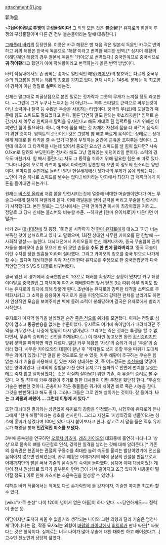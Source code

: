 attachment:61.jpg

郭海皇

>'''기술이야말로 투쟁의 구성물질이다!''' 그 외의 모든 것은 '''불순물!'''[* 유지로의 힘만이 투쟁의 구성물질이며 다른 건 전부 불순물이라는 말에 대응한다.]

[[그래플러 바키]]의 등장인물. 이름은 카쿠 해황은 맨 처음 곽은 일본식 독음인 카쿠로 번역하고 뒤의 해황은 한국식 독음으로 '해황'이라고 번역한 해괴한 번역.[* 심지어 해황의 아래단계인 해왕의 경우 일본식 독음인 '카이오'로 번역했다.] 중국인이므로 중국식으로 '''궈 하이황'''라고 했던가 아예 곽해황이라고 번역하는게 옳은 번역 방법이다. 

바키 작품내에서도 손 꼽히는 강자로 일반적인 해왕([[카이오]])의 칭호와는 다르게 중국무술의 최고봉을 칭하는 [[해황]]의 칭호를 가지고 있다. 현재 나이는 146세. 문제는 이 최고봉이 경력이 아닌 정말로 '''실력'''이라는것. 

신체는 말그대로 피골상접으로 본인 말로는 젓가락과 그릇의 무게가 느껴질 정도 라고한다. ~~그런데 그거 누구나 느껴지는 거 아닌가~~ 격투 스타일도 근력으로 싸우는것이 아닌 소력이나 탈력 등 수많은 무술을 사용하는 타입이다. 궁극의 무(武)에 도달했기 때문에 힘도 스피드도 필요없다고 한다. 물론 당연히 말도 안되는 헛소리지만[* 임팩트 순간까지 제 아무리 완벽하게 탈력을 유지한다고 해도 제대로 된 임팩트를 내기 위해선 어찌됐던 힘이 필요하다. 아니, 애초에 힘을 빼는 것 자체가 자신의 몸을 더 빠르게 움직이기 위한 것이다. 임팩트의 순간이란 것은 그렇게 힘 빼고 빠르게 움직이는 상태로는 상대에게 제대로 된 타격을 줄 수 없기 때문에 부딪히는 순간에 근육을 조여주는 것이다. 그런데 애초에 그 타격력을 내는데 있어서 중요한 요소인 스피드를 낼 힘이 없다면? 시속 0.1km로 달려와 부딪힌다면 전차라 해도 그냥 멈춰있는 쇳덩어리일 뿐이다. 소력의 경우도 마찬가지. 힘 빼서 흘린다고 처도 그 동작을 취하기 위해 필요한 힘은 또 따로 있다. 그나마 나중에 오로치 카츠미 앞에서 마하펀치 강론할 때 보면 이 정도의 헛소리는 양반이다. 뼈마디를 수천개로 늘리던 말던 현실세계에선 젓가락의 무게가 몸에 와닿는다는 노인이 기술 하나로 스피드를 낼수는 없다.] 바키라는 만화에서 최강자 급 캐릭터에게 이론을 들이대면 지는거다.

원래는 [[비스켓 올리버]] 처럼 몸을 단련시키는것에 열중해 비대한 머슬맨이었다가 어느 무술고수에게 철저히 쳐발리게 된다. 이에 깨달음을 얻어 근력을 버리고 무술을 단련시키기 시작했다고. 본인 말로는 그 당시에서는 근력 만이라면 아시아 최강이였을 거라고…정말로 그 당시 신체는 올리버와 비슷할 수준. --하지만 [한마 유이치로]가 나온다면 어떨까--

바키 2부 [[대뇌대전]]에 첫 등장, 1회전을 시작하기 전 [[한마 유지로]]에게 대놓고 '지금 너는 부족한 것이 넘쳐흐르고 있다'고 말했으며, 1회전 상대인 사무완 카이오를 단 한방에 ~~사회적 말살~~ 눕힌다. 대뇌대전에서 카이오들이 연신 깨져나가자, 중국 무술협회 관계자들을 불러모아 손을 모으게 한 뒤 모인 손들을 '''수도 한 번에 잘라버리고''' '중국 무술이 이런 수치를 당한 원흉들'이라며 질타했다. 그리고 카이오의 칭호를 중국 밖으로 나가게 할 수는 없다며 대뇌대전을 각각 자신과 한마 유지로를 주장으로 한 중국연합군과 다국적연합군의 5 VS 5 대결로 바꿔버렸다.

결국 앞선 네 경기에서 중국연합군이 1:3으로 패배를 확정지은 상황이 됐지만 카쿠 해황이야말로 중국권법 그 자체이며 여기서 패배한다면 앞서 얻은 3승 따위 아무 의미도 없다는 유지로의 의지에 의해 맞붙게 된다. 초반에는 유지로의 강력한 타격을 소력으로 무력화시키고 그 소력을 응용하여 유지로가 몸을 피할정도의 강력한 펀치를 날리기도 하면서 인상적인 모습을 보여주지만 벽에 몰려 소력이 봉쇄당하며 결국은 유지로에게 발리기 시작한다.

유지로가 마지막 일격을 날리려던 순간 [[죽은 척]]으로 위기를 모면했다. 이때는 정말로 심장이 멈추고 동공반응을 없애는 수준이었다. 유지로도 여기에 속아넘어가 내려치려던 주먹을 거두었으나, 나중에 멀쩡히 다시 일어났다. 그리고는 죽은 것과는 투쟁을 할 수 없다면서, 무술의 승리라는 선언을 하게된다.(...) 이 대사만 놓고보면 완전 [[정신승리]]지만 앞뒤 문맥을 파악하면 약간 다르다. 일단 카쿠 해황은 '자신'의 승리가 아닌 '무술'의 승리라 했다. 사무완 카이오와의 대결이 끝난 후 "약자들도 쓰지 못할 무술 따위가 도대체 무슨 의미가 있겠나."란 말을 한 것으로도 알 수 있듯, 카쿠 해황이 추구하는 무술은 힘 없는 자가 기술을 사용해서 힘 있는 자와 상대하는 것, 즉 어느정도는 [[호신술]]에 맞닿아 있는 영역이었다. 규격외의 강함을 가진 한마 유지로가 풀파워로 안면에 펀치를 날렸는데도 죽지 않고 살아남았다는 것은 확실히 살아남기 위한 기술, 즉 무술의 승리로 볼 수 있다. 저 말 직후에 카쿠 해황이 추가로 말한 대사들이 이런 주장을 뒷받침 한다. "무술의 기술은 뻔뻔한 것이다. 곤충이나 작은 동물들은 위기에 처하면 바로 죽은 시늉을 한다. 그것을 뻔뻔하다고 해도 좋다. 그러나 그들은 그로 인해 살아가는 것이다. 잘 들어라. '''나는 그 괴물과 싸웠어…. 그런데 이렇게 서 있다."'''

또한 대뇌대전 결과와는 상관없이 유지로의 강함을 인정했는지, 시합후에 유지로와 만나 그에게 "한마 해황"이라는 칭호를 선사한다. 그리고 자신도 '지상최강의 생물'이라는 칭호에 흥미가 생겼다며 100년 있다 다시 붙어보자고 한다. 참고로 저 말을 들은 직후 유지로가 해왕을 향해 '''인간적인 미소를 보냈다.'''

3부에 음속권을 연구하던 [[오로치 카츠미]], [[레츠 카이오]]의 대화중에 홀연히 나타나고 '상상'으로 몸속의 뼈를 다관절로 인식, 강력한 일격을 날리는 것에 대해 알려준다.[* 기존의 음속권은 현존하는 관절의 구동수를 최대한 늘려 속도를 올리는 발상이었기에 전신을 움직이지 않으면 안되었는데, 카쿠 해황은 어깨까지의 뼈에 상상의 관절을 만듬으로서 어깨까지만의 팔을 써서 기존의 음속권의 속력을 돌파했다. 심지어 이때 대상이었던 계란이 잠시 원상태로 있다가 끝부분이 먼저 금이 가서 떨어지고 조금 있다가 내용물이 떨어질 정도.] 이로 인해 카츠미는 초음속권을 완성할 수 있었다.

여하튼 바키 작품에서는 적어도 다섯 손가락안에 들 강자이자, 기술만 따지면 최고라 할 수 있다.

[wiki:"카쿠 춘성" 나이 120이 넘어서 얻은 아들]이 하나 있다. ~~당연하게도~~ 정력이 좋은 듯.

여담이지만 도저히 싸울 수 없을거라 생각되는 나이와 그런 외형과 달리 기술은 엄청나게 뛰어나다는 점, 작중 묘사되는 외형이 [[바람의 파이터]]에서 [[최영의]]가 만나 싸운[* 싸웠다는 것은 창작이다. 실제로는 너무 나이가 많아 무술에 대한 대화만 하고 헤어졌다고...] 고수인 진노인과 상당히 닮았다. 
